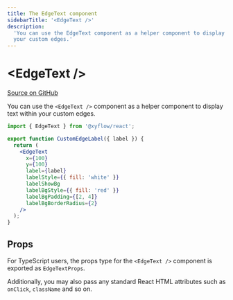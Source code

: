 ```yaml
---
title: The EdgeText component
sidebarTitle: '<EdgeText />'
description:
  'You can use the EdgeText component as a helper component to display text within
  your custom edges.'
---
```



# \<EdgeText />

[Source on GitHub](https://github.com/xyflow/xyflow/blob/main/packages/react/src/components/Edges/EdgeText.tsx)

You can use the `<EdgeText />` component as a helper component to display text
within your custom edges.

```jsx
import { EdgeText } from '@xyflow/react';

export function CustomEdgeLabel({ label }) {
  return (
    <EdgeText
      x={100}
      y={100}
      label={label}
      labelStyle={{ fill: 'white' }}
      labelShowBg
      labelBgStyle={{ fill: 'red' }}
      labelBgPadding={[2, 4]}
      labelBgBorderRadius={2}
    />
  );
}
```

## Props

For TypeScript users, the props type for the `<EdgeText />` component is exported
as `EdgeTextProps`.

<AutoTypeTable code="export { EdgeTextProps as default } from '@xyflow/react'" />

Additionally, you may also pass any standard React HTML attributes such as `onClick`,
`className` and so on.

